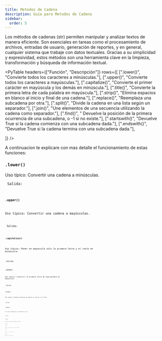 ```yaml
---
title: Metodos de Cadena
description: Guía para Metodos de Cadena
sidebar:
  order: 5
---
```


Los métodos de cadenas (str) permiten manipular y analizar textos de manera eficiente. Son esenciales en tareas como el procesamiento de archivos, entradas de usuario, generación de reportes, y en general, cualquier sistema que trabaje con datos textuales. Gracias a su simplicidad y expresividad, estos métodos son una herramienta clave en la limpieza, transformación y búsqueda de información textual.

<PyTable 
  headers={["Función", "Descripción"]}
  rows={[
    [".lower()", "Convierte todos los caracteres a minúsculas."],
    [".upper()", "Convierte todos los caracteres a mayúsculas."],
    [".capitalize()", "Convierte el primer carácter en mayúscula y los demás en minúscula."],
    [".title()", "Convierte la primera letra de cada palabra en mayúscula."],
    [".strip()", "Elimina espacios en blanco al inicio y final de una cadena."],
    [".replace()", "Reemplaza una subcadena por otra."],
    [".split()", "Divide la cadena en una lista según un separador."],
    [".join()", "Une elementos de una secuencia utilizando la cadena como separador."],
    [".find()", "	Devuelve la posición de la primera ocurrencia de una subcadena, o -1 si no existe."],
    [".startswith()", "Devuelve True si la cadena comienza con una subcadena dada."],
    [".endswith()", "Devuelve True si la cadena termina con una subcadena dada."],
  
  ]}
/>

A continuacion te explicare con mas detalle el funcionamiento de estas funciones:

### <code>.lower()</code>

Uso típico: Convertir una cadena a minúsculas.

<Code 
code="
texto = 'Hola Mundo'
print(texto.lower())
"
lang="py" 
title="lower.py" 
mark="highlights"
frame='auto' />
Salida: 
<Code 
code="
hola mundo
"
title="lower.py" 
mark="highlights"
frame='terminal' />

### <code>.upper()</code>

Uso típico: Convertir una cadena a mayúsculas.

<Code 
code="
texto = 'Hola Mundo'
print(texto.upper())
"
lang="py" 
title="upper.py" 
mark="highlights"
frame='auto' />
Salida: 
<Code 
code="
HOLA MUNDO
"
title="upper.py" 
mark="highlights"
frame='terminal' />

### <code>.capitalize()</code>

Uso típico: Poner en mayúscula solo la primera letra y el resto en minúscula.

<Code 
code="
texto = 'hola MUNDO'
print(texto.capitalize())
"
lang="py" 
title="capitalize.py" 
mark="highlights"
frame='auto' />
Salida: 
<Code 
code="
Hola mundo
"
title="capitalize.py" 
mark="highlights"
frame='terminal' />

### <code>.title()</code>

Uso típico: Convertir la primera letra de cada palabra en mayúscula.

<Code 
code="
texto = 'hola mundo desde PyDocs'
print(texto.title())
"
lang="py" 
title="title.py" 
mark="highlights"
frame='auto' />
Salida: 
<Code 
code="
Hola Mundo Desde Pydocs
"
title="title.py" 
mark="highlights"
frame='terminal' />

### <code>.strip()</code>

Uso típico: Eliminar espacios en blanco al inicio y al final.

<Code 
code="
texto = '   hola mundo   '
print(texto.strip())
"
lang="py" 
title="strip.py" 
mark="highlights"
frame='auto' />
Salida: 
<Code 
code="
hola mundo
"
title="strip.py" 
mark="highlights"
frame='terminal' />

### <code>.replace()</code>

Uso típico: Reemplazar una subcadena por otra.

<Code 
code="
texto = 'Me gusta Python'
print(texto.replace('Python', 'JavaScript'))
"
lang="py" 
title="replace.py" 
mark="highlights"
frame='auto' />
Salida: 
<Code 
code="
Me gusta JavaScript
"
title="replace.py" 
mark="highlights"
frame='terminal' />

### <code>.split()</code>

Uso típico: Dividir una cadena en una lista.

<Code 
code="
texto = 'rojo,verde,azul'
print(texto.split(','))
"
lang="py" 
title="split.py" 
mark="highlights"
frame='auto' />
Salida: 
<Code 
code="
['rojo', 'verde', 'azul']
"
title="split.py" 
mark="highlights"
frame='terminal' />

### <code>.join()</code>

Uso típico: Unir elementos de una lista con un separador.

<Code 
code="
colores = ['rojo', 'verde', 'azul']
print(', '.join(colores))
"
lang="py" 
title="join.py" 
mark="highlights"
frame='auto' />
Salida: 
<Code 
code="
rojo, verde, azul
"
title="join.py" 
mark="highlights"
frame='terminal' />

### <code>.find()</code>

Uso típico: Encontrar la posición de una subcadena.

<Code 
code="
texto = 'buscar en esta frase'
print(texto.find('esta'))
"
lang="py" 
title="find.py" 
mark="highlights"
frame='auto' />
Salida: 
<Code 
code="
10
"
title="find.py" 
mark="highlights"
frame='terminal' />

### <code>.startswith()</code>

Uso típico: Verificar si la cadena comienza con una subcadena.

<Code 
code="
archivo = 'imagen.png'
print(archivo.endswith('.png')
"
lang="py" 
title="endswith.py" 
mark="highlights"
frame='auto' />
Salida: 
<Code 
code="
True
"
title="endswith.py" 
mark="highlights"
frame='terminal' />
